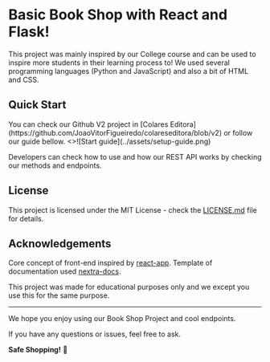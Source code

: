 
# **Basic Book Shop with React and Flask!**

This project was mainly inspired by our College course and can be used to inspire more students in their learning process to! We used several programming languages (Python and JavaScript) and also a bit of HTML and CSS.

## Quick Start

<Callout type="info">
  You can check our Github V2 project in [Colares Editora](https://github.com/JoaoVitorFigueiredo/colareseditora/blob/v2) or follow our guide bellow.
</Callout>

<Cards num={1}>
  <Cards.Card
    image
    arrow
    title="Start guide"
    href="/setup"
  >
    <>![Start guide](../assets/setup-guide.png)</>
  </Cards.Card>
</Cards>

Developers can check how to use and how our REST API works by checking our methods and endpoints.

## License

This project is licensed under the MIT License - check the [LICENSE.md](https://github.com/JoaoVitorFigueiredo/colareseditora/blob/v2/LICENSE) file for details.

## Acknowledgements

Core concept of front-end inspired by [react-app](https://github.com/facebook/create-react-app).
Template of documentation used [nextra-docs](https://nextra.site/docs/docs-theme/start).

This project was made for educational purposes only and we except you use this for the same purpose.

---

We hope you enjoy using our Book Shop Project and cool endpoints. 

If you have any questions or issues, feel free to ask.

**Safe Shopping!** 💸